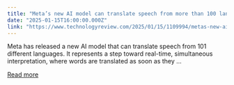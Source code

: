 ```yaml
---
title: "Meta’s new AI model can translate speech from more than 100 languages"
date: "2025-01-15T16:00:00.000Z"
link: "https://www.technologyreview.com/2025/01/15/1109994/metas-new-ai-model-can-translate-speech-from-more-than-100-languages/"
---
```


Meta has released a new AI model that can translate speech from 101 different languages. It represents a step toward real-time, simultaneous interpretation, where words are translated as soon as they ...

[Read more](https://www.technologyreview.com/2025/01/15/1109994/metas-new-ai-model-can-translate-speech-from-more-than-100-languages/)

